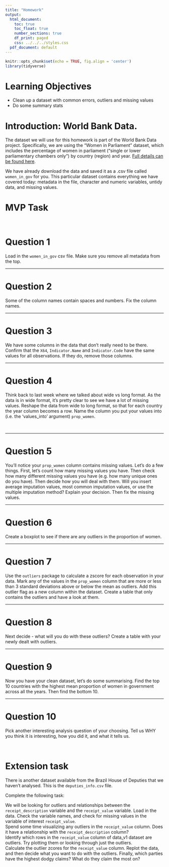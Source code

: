 ```yaml
---
title: "Homework"
output:
  html_document:
    toc: true
    toc_float: true
    number_sections: true
    df_print: paged
    css: ../../../styles.css
  pdf_document: default
---
```



```r
knitr::opts_chunk$set(echo = TRUE, fig.align = 'center')
library(tidyverse)
```



# Learning Objectives

* Clean up a dataset with common errors, outliers and missing values
* Do some summary stats

# Introduction: World Bank Data. 

The dataset we will use for this homework is part of the World Bank Data project. Specifically, we are using the "Women in Parliament" dataset, which includes the percentage of women in parliament (“single or lower parliamentary chambers only”) by country (region) and year. [Full details can be found here](https://data.worldbank.org/indicator/SG.GEN.PARL.ZS). 

We have already download the data and saved it as a .csv file called `women_in_gov` for you. This particular dataset contains everything we have covered today: metadata in the file, character and numeric variables, untidy data, and missing values. 


# MVP Task 

<br>

# Question 1 
Load in the `women_in_gov` csv file. Make sure you remove all metadata from the top. 

***

# Question 2
Some of the column names contain spaces and numbers. Fix the column names. 


***


# Question 3
We have some columns in the data that don't really need to  be there. Confirm that the `X64`, `Indicator.Name` and `Indicator.Code` have the same values for all observations. If they do, remove those columns. 


***


# Question 4
Think back to last week where we talked about wide vs long format. As the data is in wide format, it's pretty clear to see we have a lot of missing values. Reshape the data from wide to long format, so that for each country the year column becomes a row. Name the column you put your values into (i.e. the 'values_into' argument) `prop_women`. 


</details>
<br>

***

# Question 5
You'll notice your `prop_women` column contains missing values. Let's do a few things. First, let's count how many missing values you have. Then check how many different missing values you have (e.g. how many unique ones do you have). Then decide how you will deal with them. Will you insert average imputation values, most common imputation values, or use the multiple imputation method? Explain your decision. Then fix the missing values.   


***

# Question 6
Create a boxplot to see if there are any outliers in the proportion of women.


***

# Question 7
Use the `outliers` package to calculate a zscore for each observation in your data. Mark any of the values in the `prop_women` column that are more or less than 3 standard deviations above or below the mean as outliers. Add this outlier flag as a new column within the dataset. Create a table that only contains the outliers and have a look at them. 


***

# Question 8 
Next decide - what will you do with these outliers? Create a table with your newly dealt with outliers. 


***

# Question 9 
Now you have your clean dataset, let's do some summarising. Find the top 10 countries with the highest mean proportion of women in government across all the years. Then find the bottom 10.


***

# Question 10 

Pick another interesting analysis question of your choosing. Tell us WHY you think it is interesting, how you did it, and what it tells us.


<br>

# Extension task

There is another dataset available from the Brazil House of Deputies that we haven't analysed. This is the `deputies_info.csv` file. 

Complete the following task: 

We will be looking for outliers and relationships between the `receipt_description` variable and the `receipt_value` variable. 
Load in the data. Check the variable names, and check for missing values in the variable of interest `receipt_value`.  
Spend some time visualizing any outliers in the `receipt_value` column. Does it have a relationship with the `receipt_description` column?  
Identify which rows in the `receipt_value` column of data_v1 dataset are outliers. Try plotting them or looking through just the outliers.   
Calculate the outlier zcores for the `receipt_value` column. Replot the data, and then decide what you want to do with the outliers. 
Finally, which parties have the highest dodgy claims? What do they claim the most on?





